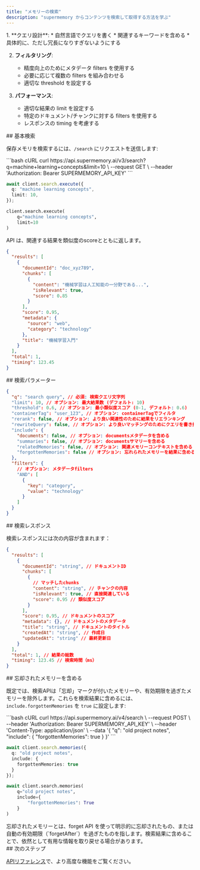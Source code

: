 ```yaml
---
title: "メモリーの検索"
description: "supermemory からコンテンツを検索して取得する方法を学ぶ"
---
```


<Accordion title="ベストプラクティス" defaultOpen icon="sparkles">
  1. **クエリ設計**:
     * 自然言語でクエリを書く
     * 関連するキーワードを含める
     * 具体的に、ただし冗長になりすぎないようにする

  2. **フィルタリング**:
     * 精度向上のためにメタデータ filters を使用する
     * 必要に応じて複数の filters を組み合わせる
     * 適切な threshold を設定する

  3. **パフォーマンス**:
     * 適切な結果の limit を設定する
     * 特定のドキュメント/チャンクに対する filters を使用する
     * レスポンスの timing を考慮する
</Accordion>

<div id="basic-search">
  ## 基本検索
</div>

保存メモリを検索するには、`/search` にリクエストを送信します:

<CodeGroup>
  ```bash cURL
  curl https://api.supermemory.ai/v3/search?q=machine+learning+concepts&limit=10 \
    --request GET \
    --header 'Authorization: Bearer SUPERMEMORY_API_KEY'
  ```

  ```typescript Typescript
  await client.search.execute({
    q: "machine learning concepts",
    limit: 10,
  });
  ```

  ```python Python
  client.search.execute(
      q="machine learning concepts",
      limit=10
  )
  ```
</CodeGroup>

API は、関連する結果を類似度のscoreとともに返します。

```json
{
  "results": [
    {
      "documentId": "doc_xyz789",
      "chunks": [
        {
          "content": "機械学習は人工知能の一分野である...",
          "isRelevant": true,
          "score": 0.85
        }
      ],
      "score": 0.95,
      "metadata": {
        "source": "web",
        "category": "technology"
      },
      "title": "機械学習入門"
    }
  ],
  "total": 1,
  "timing": 123.45
}
```

<div id="search-parameters">
  ## 検索パラメーター
</div>

```json
{
  "q": "search query", // 必須: 検索クエリ文字列
  "limit": 10, // オプション: 最大結果数 (デフォルト: 10)
  "threshold": 0.6, // オプション: 最小類似度スコア (0-1, デフォルト: 0.6)
  "containerTag": "user_123", // オプション: containerTagでフィルタ
  "rerank": false, // オプション: より良い関連性のために結果をリエランキング
  "rewriteQuery": false, // オプション: より良いマッチングのためにクエリを書き換え
  "include": {
    "documents": false, // オプション: documentsメタデータを含める
    "summaries": false, // オプション: documentsサマリーを含める
    "relatedMemories": false, // オプション: 関連メモリーコンテキストを含める
    "forgottenMemories": false // オプション: 忘れられたメモリーを結果に含める
  },
  "filters": {
    // オプション: メタデータfilters
    "AND": [
      {
        "key": "category",
        "value": "technology"
      }
    ]
  }
}
```

<div id="search-response">
  ## 検索レスポンス
</div>

検索レスポンスには次の内容が含まれます：

```json
{
  "results": [
    {
      "documentId": "string", // ドキュメントID
      "chunks": [
        {
          // マッチしたchunks
          "content": "string", // チャンクの内容
          "isRelevant": true, // 直接関連している
          "score": 0.95 // 類似度スコア
        }
      ],
      "score": 0.95, // ドキュメントのスコア
      "metadata": {}, // ドキュメントのメタデータ
      "title": "string", // ドキュメントのタイトル
      "createdAt": "string", // 作成日
      "updatedAt": "string" // 最終更新日
    }
  ],
  "total": 1, // 結果の総数
  "timing": 123.45 // 検索時間（ms）
}
```

<div id="including-forgotten-memories">
  ## 忘却されたメモリーを含める
</div>

既定では、検索APIは「忘却」マークが付いたメモリーや、有効期限を過ぎたメモリーを除外します。これらを検索結果に含めるには、`include.forgottenMemories` を `true` に設定します:

<CodeGroup>
  ```bash cURL
  curl https://api.supermemory.ai/v4/search \
    --request POST \
    --header 'Authorization: Bearer SUPERMEMORY_API_KEY' \
    --header 'Content-Type: application/json' \
    --data '{
      "q": "old project notes",
      "include": {
        "forgottenMemories": true
      }
    }'
  ```

  ```typescript Typescript
  await client.search.memories({
    q: "old project notes",
    include: {
      forgottenMemories: true
    }
  });
  ```

  ```python Python
  await client.search.memories(
      q="old project notes",
      include={
          "forgottenMemories": True
      }
  )
  ```
</CodeGroup>

<Note>
  忘却されたメモリーとは、forget API を使って明示的に忘却されたもの、または自動の有効期限（`forgetAfter`）を過ぎたものを指します。検索結果に含めることで、依然として有用な情報を取り戻せる場合があります。
</Note>

<div id="next-steps">
  ## 次のステップ
</div>

[APIリファレンス](/ja/api-reference/search-memories/search-memories)で、より高度な機能をご覧ください。